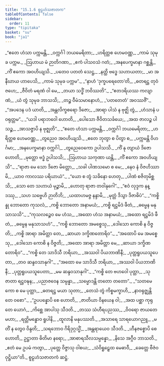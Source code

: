 ```yaml
---
title: "15.1.6 စူဠဟံသဇာတက"
tableOfContents: false
sidebar:
  order: 11
type: "tipitaka"
basket: "su"
book: "ja1"
---
```



<DynamicBreadcrumb />

<Division number="133" book="ja1">

<Paragraph number="2990" type="verses" book="ja1">
_“ဧတေ ဟံသာ ပက္ကမန္တိ,_  
_ဝက္ကင်္ဂါ ဘယမေရိတာ;_  
_ဟရိတ္တစ ဟေမဝဏ္ဏ,_  
_ကာမံ သုမုခ ပက္ကမ._  

</Paragraph>

</Division>
<Division number="134" book="ja1">

<Paragraph number="2991" type="verses" book="ja1">
_ဩဟာယ မံ ဉာတိဂဏာ,_  
_ဧကံ ပါသဝသံ ဂတံ;_  
_အနပေက္ခမာနာ ဂစ္ဆန္တိ,_  
_ကိံ ဧကော အဝဟိယျသိ._  

</Paragraph>

</Division>
<Division number="135" book="ja1">

<Paragraph number="2992" type="verses" book="ja1">
_ပတေဝ ပတတံ သေဋ္ဌ,_  
_နတ္ထိ ဗဒ္ဓေ သဟာယတာ;_  
_မာ အနီဃာယ ဟာပေသိ,_  
_ကာမံ သုမုခ ပက္ကမ”._  

</Paragraph>

</Division>
<Division number="136" book="ja1">

<Paragraph number="2993" type="verses" book="ja1">
_“နာဟံ ‘ဒုက္ခပရေတော’တိ,_  
_ဓတရဋ္ဌ တုဝံ ဇဟေ;_  
_ဇီဝိတံ မရဏံ ဝါ မေ,_  
_တယာ သဒ္ဓိံ ဘဝိဿတိ”._  

</Paragraph>

</Division>
<Division number="137" book="ja1">

<Paragraph number="2994" type="verses" book="ja1">
_“ဧတဒရိယဿ ကလျာဏံ,_  
_ယံ တွံ သုမုခ ဘာသသိ;_  
_တဉ္စ ဝီမံသမာနောဟံ,_  
_‘ပတတေတံ’ အဝဿဇိံ”._  

</Paragraph>

</Division>
<Division number="138" book="ja1">

<Paragraph number="2995" type="verses" book="ja1">
_“အပဒေန ပဒံ ယာတိ,_  
_အန္တလိက္ခစရော ဒိဇော;_  
_အာရာ ပါသံ န ဗုဇ္ဈိ တွံ,_  
_ဟံသာနံ ပဝရုတ္တမ”._  

</Paragraph>

</Division>
<Division number="139" book="ja1">

<Paragraph number="2996" type="verses" book="ja1">
_“ယဒါ ပရာဘဝေါ ဟောတိ,_  
_ပေါသော ဇီဝိတသင်္ခယေ;_  
_အထ ဇာလဉ္စ ပါသဉ္စ,_  
_အာသဇ္ဇာပိ န ဗုဇ္ဈတိ”._  

</Paragraph>

</Division>
<Division number="140" book="ja1">

<Paragraph number="2997" type="verses" book="ja1">
_“ဧတေ ဟံသာ ပက္ကမန္တိ,_  
_ဝက္ကင်္ဂါ ဘယမေရိတာ;_  
_ဟရိတ္တစ ဟေမဝဏ္ဏ,_  
_တွညေဝ အဝဟိယျသိ._  

</Paragraph>

</Division>
<Division number="141" book="ja1">

<Paragraph number="2998" type="verses" book="ja1">
_ဧတေ ဘုတွာ စ ပိတွာ စ,_  
_ပက္ကမန္တိ ဝိဟင်္ဂမာ;_  
_အနပေက္ခမာနာ ဝက္ကင်္ဂါ,_  
_တွညေဝေကော ဥပါသသိ._  

</Paragraph>

</Division>
<Division number="142" book="ja1">

<Paragraph number="2999" type="verses" book="ja1">
_ကိံ နု တျာယံ ဒိဇော ဟောတိ,_  
_မုတ္တော ဗဒ္ဓံ ဥပါသသိ;_  
_ဩဟာယ သကုဏာ ယန္တိ,_  
_ကိံ ဧကော အဝဟိယျသိ”._  

</Paragraph>

</Division>
<Division number="143" book="ja1">

<Paragraph number="3000" type="verses" book="ja1">
_“ရာဇာ မေ သော ဒိဇော မိတ္တော,_  
_သခါ ပါဏသမော စ မေ;_  
_နေဝ နံ ဝိဇဟိဿာမိ,_  
_ယာဝ ကာလဿ ပရိယာယံ”._  

</Paragraph>

</Division>
<Division number="144" book="ja1">

<Paragraph number="3001" type="verses" book="ja1">
_“ယော စ တွံ သခိနော ဟေတု,_  
_ပါဏံ စဇိတုမိစ္ဆသိ;_  
_သော တေ သဟာယံ မုဉ္စာမိ,_  
_ဟောတု ရာဇာ တဝါနုဂေါ”._  

</Paragraph>

</Division>
<Division number="145" book="ja1">

<Paragraph number="3002" type="verses" book="ja1">
_“ဧဝံ လုဒ္ဒက နန္ဒဿု,_  
_သဟ သဗ္ဗေဟိ ဉာတိဘိ;_  
_ယထာဟမဇ္ဇ နန္ဒာမိ,_  
_မုတ္တံ ဒိသွာ ဒိဇာဓိပံ”._  

</Paragraph>

</Division>
<Division number="146" book="ja1">

<Paragraph number="3003" type="verses" book="ja1">
_“ကစ္စိန္နု ဘောတော ကုသလံ,_  
_ကစ္စိ ဘောတော အနာမယံ;_  
_ကစ္စိ ရဋ္ဌမိဒံ ဖီတံ,_  
_ဓမ္မေန မနုသာသသိ”._  

</Paragraph>

</Division>
<Division number="147" book="ja1">

<Paragraph number="3004" type="verses" book="ja1">
_“ကုသလဉ္စေဝ မေ ဟံသ,_  
_အထော ဟံသ အနာမယံ;_  
_အထော ရဋ္ဌမိဒံ ဖီတံ,_  
_ဓမ္မေန မနုသာသဟံ”._  

</Paragraph>

</Division>
<Division number="148" book="ja1">

<Paragraph number="3005" type="verses" book="ja1">
_“ကစ္စိ ဘောတော အမစ္စေသု,_  
_ဒေါသော ကောစိ န ဝိဇ္ဇတိ;_  
_ကစ္စိ အာရာ အမိတ္တာ တေ,_  
_ဆာယာ ဒက္ခိဏတောရိဝ”._  

</Paragraph>

</Division>
<Division number="149" book="ja1">

<Paragraph number="3006" type="verses" book="ja1">
_“အထောပိ မေ အမစ္စေသု,_  
_ဒေါသော ကောစိ န ဝိဇ္ဇတိ;_  
_အထော အာရာ အမိတ္တာ မေ,_  
_ဆာယာ ဒက္ခိဏတောရိဝ”._  

</Paragraph>

</Division>
<Division number="150" book="ja1">

<Paragraph number="3007" type="verses" book="ja1">
_“ကစ္စိ တေ သာဒိသီ ဘရိယာ,_  
_အဿဝါ ပိယဘာဏိနီ;_  
_ပုတ္တရူပယသူပေတာ,_  
_တဝ ဆန္ဒဝသာနုဂါ”._  

</Paragraph>

</Division>
<Division number="151" book="ja1">

<Paragraph number="3008" type="verses" book="ja1">
_“အထော မေ သာဒိသီ ဘရိယာ,_  
_အဿဝါ ပိယဘာဏိနီ;_  
_ပုတ္တရူပယသူပေတာ,_  
_မမ ဆန္ဒဝသာနုဂါ”._  

</Paragraph>

</Division>
<Division number="152" book="ja1">

<Paragraph number="3009" type="verses" book="ja1">
_“ကစ္စိ တေ ဗဟဝေါ ပုတ္တာ,_  
_သုဇာတာ ရဋ္ဌဝဍ္ဎန;_  
_ပညာဇဝေန သမ္ပန္နာ,_  
_သမ္မောဒန္တိ တတော တတော”._  

</Paragraph>

</Division>
<Division number="153" book="ja1">

<Paragraph number="3010" type="verses" book="ja1">
_“သတမေကော စ မေ ပုတ္တာ,_  
_ဓတရဋ္ဌ မယာ သုတာ;_  
_တေသံ တွံ ကိစ္စမက္ခာဟိ,_  
_နာဝရုဇ္ဈန္တိ တေ ဝစော”._  

</Paragraph>

</Division>
<Division number="154" book="ja1">

<Paragraph number="3011" type="verses" book="ja1">
_“ဥပပန္နောပိ စေ ဟောတိ,_  
_ဇာတိယာ ဝိနယေန ဝါ;_  
_အထ ပစ္ဆာ ကုရုတေ ယောဂံ,_  
_ကိစ္ဆေ အာပါသု သီဒတိ._  

</Paragraph>

</Division>
<Division number="155" book="ja1">

<Paragraph number="3012" type="verses" book="ja1">
_တဿ သံဟီရပညဿ,_  
_ဝိဝရော ဇာယတေ မဟာ;_  
_ရတ္တိမန္ဓောဝ ရူပါနိ,_  
_ထူလာနိ မနုပဿတိ._  

</Paragraph>

</Division>
<Division number="156" book="ja1">

<Paragraph number="3013" type="verses" book="ja1">
_အသာရေ သာရယောဂညူ,_  
_မတိံ န တွေဝ ဝိန္ဒတိ;_  
_သရဘောဝ ဂိရိဒုဂ္ဂသ္မိံ,_  
_အန္တရာယေဝ သီဒတိ._  

</Paragraph>

</Division>
<Division number="157" book="ja1">

<Paragraph number="3014" type="verses" book="ja1">
_ဟီနဇစ္စောပိ စေ ဟောတိ,_  
ဥဋ္ဌာတာ ဓိတိမာ နရော;_  
_အာစာရသီလသမ္ပန္နော,_  
_နိသေ အဂ္ဂီဝ ဘာသတိ._  

</Paragraph>

</Division>
<Division number="158" book="ja1">

<Paragraph number="3015" type="verses" book="ja1">
_ဧတံ မေ ဥပမံ ကတွာ,_  
_ပုတ္တေ ဝိဇ္ဇာသု ဝါစယ;_  
_သံဝိရူဠှေထ မေဓာဝီ,_  
_ခေတ္တေ ဗီဇံဝ ဝုဋ္ဌိယာ”တိ._  


</Paragraph>
</Division>

<Paragraph number="3016" type="center" book="ja1">
စူဠဟံသဇာတကံ ဆဋ္ဌံ.
</Paragraph>